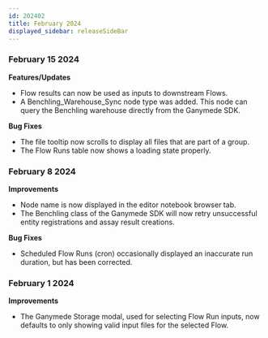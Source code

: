 ```yaml
---
id: 202402
title: February 2024
displayed_sidebar: releaseSideBar
---
```


### February 15 2024
**Features/Updates**
- Flow results can now be used as inputs to downstream Flows.
- A Benchling_Warehouse_Sync node type was added. This node can query the Benchling warehouse directly from the Ganymede SDK.

**Bug Fixes**
- The file tooltip now scrolls to display all files that are part of a group.
- The Flow Runs table now shows a loading state properly.

### February 8 2024
**Improvements**
- Node name is now displayed in the editor notebook browser tab.
- The Benchling class of the Ganymede SDK will now retry unsuccessful entity registrations and assay result creations.

**Bug Fixes**
- Scheduled Flow Runs (cron) occasionally displayed an inaccurate run duration, but has been corrected.

### February 1 2024
**Improvements**
- The Ganymede Storage modal, used for selecting Flow Run inputs, now defaults to only showing valid input files for the selected Flow.